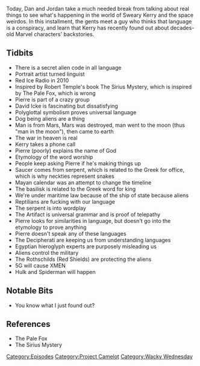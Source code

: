 {{DEFAULTSORT:
    #_EPISODE_0271:The Serpent Loves Word Games
}}{{Episode
    | title           = The Serpent Loves Word Games
    | caption         = [https://knowledgefight.libsyn.com/knowledge-fight-the-serpent-loves-word-games Listen to this episode on Libsyn]
    | episodeNumber   = 271
    | length          = 02:07:43
    | airDate         = March 4, 2019
    | episodeType     = [[:Category:Project Camelot|Project Camelot]], [[:Category:Wacky Wednesday|Wacky Wednesday]]
    | appearance      = [[Kerry Cassidy]], [[Pierre Sabak]], [[Robert Temple]], [[Andrija Puharich]], [[Uri Gellar]], [[David Icke]], [[Isaac Asimov]]
    | previousEpisode = [[270: The Rogan Return]]
    | nextEpisode     = [[272: December 20, 2012]]
}}

{{Stub}}

Today, Dan and Jordan take a much needed break from talking about real things to see what's happening in the world of Sweary Kerry and the space weirdos. In this installment, the gents meet a guy who thinks that language is a conspiracy, and learn that Kerry has recently found out about decades-old Marvel characters' backstories.

==Tidbits==

*There is a secret alien code in all language
*Portrait artist turned linguist
*Red Ice Radio in 2010
*Inspired by Robert Temple's book The Sirius Mystery, which is inspired by The Pale Fox, which is wrong
*Pierre is part of a crazy group
*David Icke is fascinating but dissatisfying
*Polyglottal symbolism proves universal language
*Dog being aliens are a thing
*Man is from Mars, Mars was destroyed, man went to the moon (thus "man in the moon"), then came to earth
*The war in heaven is real
*Kerry takes a phone call
*Pierre (poorly) explains the name of God
*Etymology of the word worship
*People keep asking Pierre if he's making things up
*Saucer comes from serpent, which is related to the Greek for office, which is why neckties represent snakes
*Mayan calendar was an attempt to change the timeline
*The basilisk is related to the Greek word for king
*We're under maritime law because of the ship of state because aliens
*Reptilians are fucking with our language
*The serpent is into wordplay
*The Artifact is universal grammar and is proof of telepathy
*Pierre looks for similarities in language, but doesn't go into the etymology to prove anything
*Pierre doesn't speak any of these languages
*The Decipherati are keeping us from understanding languages
*Egyptian hieroglyph experts are purposely misleading us
*Aliens control the military
*The Rothschilds (Red Shields) are protecting the aliens
*5G will cause XMEN
*Hulk and Spiderman will happen

==Notable Bits==

*You know what I just found out?

==References==

*The Pale Fox
*The Sirius Mystery

[[Category:Episodes]]
[[Category:Project Camelot]]
[[Category:Wacky Wednesday]]
